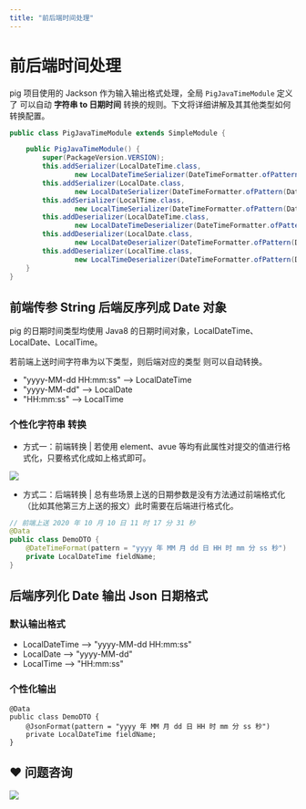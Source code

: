 ```yaml
---
title: "前后端时间处理"
---
```


# 前后端时间处理


pig 项目使用的 Jackson 作为输入输出格式处理，全局 `PigJavaTimeModule` 定义了 可以自动 **字符串 to 日期时间** 转换的规则。下文将详细讲解及其其他类型如何转换配置。



```java
public class PigJavaTimeModule extends SimpleModule {

	public PigJavaTimeModule() {
		super(PackageVersion.VERSION);
		this.addSerializer(LocalDateTime.class,
				new LocalDateTimeSerializer(DateTimeFormatter.ofPattern(DatePattern.NORM_DATETIME_PATTERN)));
		this.addSerializer(LocalDate.class,
				new LocalDateSerializer(DateTimeFormatter.ofPattern(DatePattern.NORM_DATE_PATTERN)));
		this.addSerializer(LocalTime.class,
				new LocalTimeSerializer(DateTimeFormatter.ofPattern(DatePattern.NORM_TIME_PATTERN)));
		this.addDeserializer(LocalDateTime.class,
				new LocalDateTimeDeserializer(DateTimeFormatter.ofPattern(DatePattern.NORM_DATETIME_PATTERN)));
		this.addDeserializer(LocalDate.class,
				new LocalDateDeserializer(DateTimeFormatter.ofPattern(DatePattern.NORM_DATE_PATTERN)));
		this.addDeserializer(LocalTime.class,
				new LocalTimeDeserializer(DateTimeFormatter.ofPattern(DatePattern.NORM_TIME_PATTERN)));
	}
}
```



## 前端传参 String 后端反序列成 Date 对象


pig 的日期时间类型均使用 Java8 的日期时间对象，LocalDateTime、LocalDate、LocalTime。



若前端上送时间字符串为以下类型，则后端对应的类型 则可以自动转换。



+ "yyyy-MM-dd HH:mm:ss" --> LocalDateTime
+ "yyyy-MM-dd" --> LocalDate
+ "HH:mm:ss" --> LocalTime



### 个性化字符串 转换


+ 方式一：前端转换 | 若使用 element、avue 等均有此属性对提交的值进行格式化，只要格式化成如上格式即可。



![](https://cdn.nlark.com/yuque/0/2020/png/283679/1602300278038-cc6b3bfa-2f71-4176-b4d9-e034e07e0ffa.png)



+ 方式二：后端转换 | 总有些场景上送的日期参数是没有方法通过前端格式化（比如其他第三方上送的报文）此时需要在后端进行格式化。



```java
// 前端上送 2020 年 10 月 10 日 11 时 17 分 31 秒
@Data
public class DemoDTO {
    @DateTimeFormat(pattern = "yyyy 年 MM 月 dd 日 HH 时 mm 分 ss 秒")
    private LocalDateTime fieldName;
}
```



## 后端序列化 Date 输出 Json 日期格式


### 默认输出格式


+ LocalDateTime --> "yyyy-MM-dd HH:mm:ss"
+ LocalDate --> "yyyy-MM-dd"
+ LocalTime --> "HH:mm:ss"



### 个性化输出


```plain
@Data
public class DemoDTO {
    @JsonFormat(pattern = "yyyy 年 MM 月 dd 日 HH 时 mm 分 ss 秒")
    private LocalDateTime fieldName;
}
```

## ❤  问题咨询
![](https://cdn.nlark.com/yuque/0/2022/gif/283679/1662563973685-c22e9831-db66-42b5-973f-886d25d1e0e7.gif)

